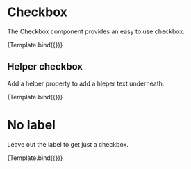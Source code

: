 

<Meta
  title="Forms/Checkbox"
  component={Checkbox}
/>


# Checkbox
The Checkbox component provides an easy to use checkbox.

<Canvas>
  <Story
    name="Basic checkbox"
    args={{
      label: 'Basic checkbox',
      id: 'basic',
      checked: true
    }}
  >
    {Template.bind({})}
  </Story>
</Canvas>

## Helper checkbox
Add a helper property to add a hleper text underneath.

<Canvas>
  <Story
    name="Helper checkbox"
    args={{
      label: 'Helper checkbox',
      id: 'helper',
      helper: 'This extra info helps you pick the right thing',
      checked: true
    }}
  >
    {Template.bind({})}
  </Story>
</Canvas>

# No label
Leave out the label to get just a checkbox.

<Canvas>
  <Story
    name="No label"
    args={{
      id: 'none',
      checked: true
    }}
  >
    {Template.bind({})}
  </Story>
</Canvas>
